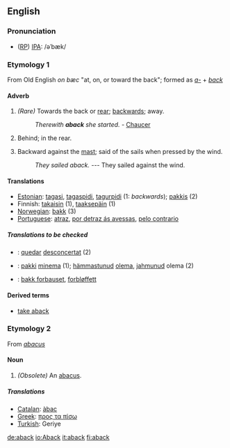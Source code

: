 ==English==
===Pronunciation===
* ([[RP]]) [[IPA]]: /əˈbæk/

===Etymology 1===
From Old English ''on bæc'' "at, on, or toward the back"; formed as ''[[a-]]'' + ''[[back]]''

====Adverb====
# ''(Rare)'' Towards the back or [[rear]]; [[backwards]]; away.
#:''Therewith '''aback''' she started.'' - [[Chaucer]]
# Behind; in the rear.
# {{nautical}} Backward against the [[mast]]; said of the sails when pressed by the wind.
#:''They sailed aback.'' --- They sailed against the wind.

====Translations====
*[[Estonian]]: [[tagasi]], [[tagaspidi]], [[tagurpidi]] (1: ''backwards''); [[pakkis]] (2)
*Finnish: [[takaisin]] (1), [[taaksepäin]] (1)
*[[Norwegian]]: [[bakk]] (3)
*[[Portuguese]]: [[atraz]], [[por detraz ás avessas]], [[pelo contrario]]

=====Translations to be checked=====
{{checktrans}}
*{{ttbc|Catalan|[[Catalan]]}}: [[quedar]] [[desconcertat]] (2)
*{{ttbc|Estonian|[[Estonian]]}}: [[pakki]] [[minema]] (1); [[hämmastunud]] [[olema]], [[jahmunud]] olema (2)
*{{ttbc|Norwegian|[[Norwegian]]}}: [[bakk forbauset]], [[forbløffett]]

====Derived terms====
*[[take aback]]

===Etymology 2===
From ''[[abacus]]''

====Noun====
#''(Obsolete)'' An [[abacus]].

=====Translations=====
*[[Catalan]]: [[àbac]]
*[[Greek]]: [[προς τα πίσω]]
*[[Turkish]]: Geriye

[[de:aback]]
[[io:Aback]]
[[it:aback]]
[[fi:aback]]